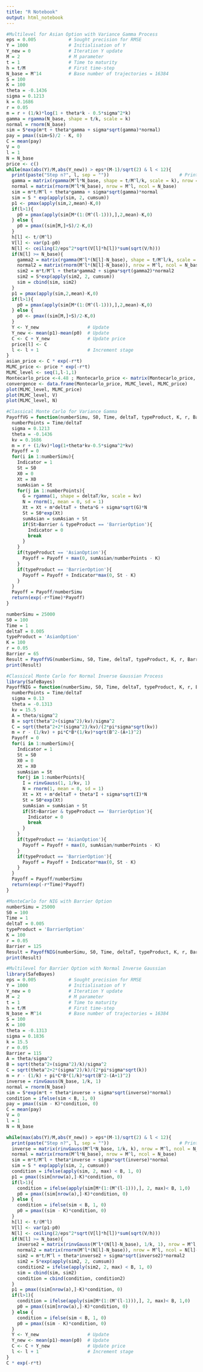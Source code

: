 ```yaml
---
title: "R Notebook"
output: html_notebook
---
```


```r
#Multilevel for Asian Option with Variance Gamma Process
eps = 0.005            # Sought precision for RMSE
Y = 1000               # Initialisation of Y
Y_new = 0              # Iteration Y update
M = 2                  # M parameter
t = 1                  # Time to maturity
h = t/M                # First time-step
N_base = M^14          # Base number of trajectories = 16384
S = 100
K = 100
theta = -0.1436
sigma = 0.1213
k = 0.1686
r = 0.05
m = r + (1/k)*log(1 + theta*k - 0.5*sigma^2*k)
gamma = rgamma(N_base, shape = t/k, scale = k)
normal = rnorm(N_base)
sim = S*exp(m*t + theta*gamma + sigma*sqrt(gamma)*normal)
pay = pmax((sim+S)/2 - K, 0)
C = mean(pay)
V = 0
l = 1
N = N_base
price <- c()
while(max(abs(Y)/M,abs(Y_new)) > eps*(M-1)/sqrt(2) & l < 12){
  print(paste("Step n?", l, sep = ""))                          # Print stage number
  gamma = matrix(rgamma(M^l*N_base, shape = t/M^l/k, scale = k), nrow = M^l, ncol = N_base)
  normal = matrix(rnorm(M^l*N_base), nrow = M^l, ncol = N_base)
  sim = m*t/M^l + theta*gamma + sigma*sqrt(gamma)*normal
  sim = S * exp(apply(sim, 2, cumsum))
  p1 <- pmax(apply(sim,2,mean)-K,0)
  if(l>1){
    p0 = pmax(apply(sim[M*(1:(M^(l-1))),],2,mean)-K,0)
  } else {
    p0 = pmax((sim[M,]+S)/2-K,0)
  }
  h[l] <- t/(M^l)
  V[l] <- var(p1-p0)
  N[l] <- ceiling(2/eps^2*sqrt(V[l]*h[l])*sum(sqrt(V/h)))
  if(N[l] >= N_base){
    gamma2 = matrix(rgamma(M^l*(N[l]-N_base), shape = t/M^l/k, scale = k), nrow = M^l, ncol = N_base)
    normal2 = matrix(rnorm(M^l*(N[l]-N_base)), nrow = M^l, ncol = N_base)
    sim2 = m*t/M^l + theta*gamma2 + sigma*sqrt(gamma2)*normal2
    sim2 = S*exp(apply(sim2, 2, cumsum))
    sim = cbind(sim, sim2)
  }
  p1 = pmax(apply(sim,2,mean)-K,0)
  if(l>1){
    p0 = pmax(apply(sim[M*(1:(M^(l-1))),],2,mean)-K,0)
  } else {
    p0 <- pmax((sim[M,]+S)/2-K,0)
  }
  Y <- Y_new                  # Update
  Y_new <- mean(p1)-mean(p0)  # Update
  C <- C + Y_new              # Update price
  price[l] <- C
  l <- l + 1                  # Increment stage
}
asian_price <- C * exp(-r*t)
MLMC_price <- price * exp(-r*t)
MLMC_level <- seq(1,l-1,1)
Montecarlo_price <-4.48 ; Montecarlo_price <- matrix(Montecarlo_price, 1, length(MLMC_level))
convergence <- data.frame(Montecarlo_price, MLMC_level, MLMC_price)
plot(MLMC_level, MLMC_price)
plot(MLMC_level, V)
plot(MLMC_level, N)
```


```r
#Classical Monte Carlo for Variance Gamma
PayoffVG = function(numberSimu, S0, Time, deltaT, typeProduct, K, r, Barrier){
  numberPoints = Time/deltaT
  sigma = 0.1213
  theta = -0.1436
  kv = 0.1686
  m = r + (1/kv)*log(1+theta*kv-0.5*sigma^2*kv)
  Payoff = 0
  for(i in 1:numberSimu){
    Indicator = 1
    St = S0
    X0 = 0
    Xt = X0
    sumAsian = St
    for(j in 1:numberPoints){
      G = rgamma(1, shape = deltaT/kv, scale = kv)
      N = rnorm(1, mean = 0, sd = 1)
      Xt = Xt + m*deltaT + theta*G + sigma*sqrt(G)*N
      St = S0*exp(Xt)
      sumAsian = sumAsian + St
      if(St>Barrier & typeProduct == 'BarrierOption'){
        Indicator = 0
        break
      }
    }
    if(typeProduct == 'AsianOption'){
      Payoff = Payoff + max(0, sumAsian/numberPoints - K)
    }
    if(typeProduct == 'BarrierOption'){
      Payoff = Payoff + Indicator*max(0, St - K)
    }
  }
  Payoff = Payoff/numberSimu
  return(exp(-r*Time)*Payoff)
}

numberSimu = 25000
S0 = 100
Time = 1
deltaT = 0.005
typeProduct = 'AsianOption'
K = 100
r = 0.05
Barrier = 65
Result = PayoffVG(numberSimu, S0, Time, deltaT, typeProduct, K, r, Barrier)
print(Result)
```

```r
#Classical Monte Carlo for Normal Inverse Gaussian Process
library(SafeBayes)
PayoffNIG = function(numberSimu, S0, Time, deltaT, typeProduct, K, r, Barrier){
  numberPoints = Time/deltaT
  sigma = 0.13
  theta = -0.1313
  kv = 15.5
  A = theta/sigma^2
  B = sqrt(theta^2+(sigma^2)/kv)/sigma^2
  C = sqrt(theta^2+2*(sigma^2)/kv)/(2*pi*sigma*sqrt(kv))
  m = r - (1/kv) + pi*C*B*(1/kv)*sqrt(B^2-(A+1)^2)
  Payoff = 0
  for(i in 1:numberSimu){
    Indicator = 1
    St = S0
    X0 = 0
    Xt = X0
    sumAsian = St
    for(j in 1:numberPoints){
      I = rinvGauss(1, 1/kv, 1)
      N = rnorm(1, mean = 0, sd = 1)
      Xt = Xt + m*deltaT + theta*I + sigma*sqrt(I)*N
      St = S0*exp(Xt)
      sumAsian = sumAsian + St
      if(St>Barrier & typeProduct == 'BarrierOption'){
        Indicator = 0
        break
      }
    }
    if(typeProduct == 'AsianOption'){
      Payoff = Payoff + max(0, sumAsian/numberPoints - K)
    }
    if(typeProduct == 'BarrierOption'){
      Payoff = Payoff + Indicator*max(0, St - K)
    }
  }
  Payoff = Payoff/numberSimu
  return(exp(-r*Time)*Payoff)
}

#MonteCarlo for NIG with Barrier Option
numberSimu = 25000
S0 = 100
Time = 1
deltaT = 0.005
typeProduct = 'BarrierOption'
K = 100
r = 0.05
Barrier = 125
Result = PayoffNIG(numberSimu, S0, Time, deltaT, typeProduct, K, r, Barrier)
print(Result)
```

```r
#Multilevel for Barrier Option with Normal Inverse Gaussian
library(SafeBayes)
eps = 0.005            # Sought precision for RMSE
Y = 1000               # Initialisation of Y
Y_new = 0              # Iteration Y update
M = 2                  # M parameter
t = 1                  # Time to maturity
h = t/M                # First time-step
N_base = M^14          # Base number of trajectories = 16384
S = 100
K = 100
theta = -0.1313
sigma = 0.1836
k = 15.5
r = 0.05
Barrier = 115
A = theta/sigma^2
B = sqrt(theta^2+(sigma^2)/k)/sigma^2
C = sqrt(theta^2+2*(sigma^2)/k)/(2*pi*sigma*sqrt(k))
m = r - (1/k) + pi*C*B*(1/k)*sqrt(B^2-(A+1)^2)
inverse = rinvGauss(N_base, 1/k, 1)
normal = rnorm(N_base)
sim = S*exp(m*t + theta*inverse + sigma*sqrt(inverse)*normal)
condition = ifelse(sim < B, 1, 0)
pay = pmax((sim - K)*condition, 0)
C = mean(pay)
V = 0
l = 1
N = N_base

while(max(abs(Y)/M,abs(Y_new)) > eps*(M-1)/sqrt(2) & l < 12){
  print(paste("Step n?", l, sep = ""))                          # Print stage number
  inverse = matrix(rinvGauss(M^l*N_base, 1/k, k), nrow = M^l, ncol = N_base)
  normal = matrix(rnorm(M^l*N_base), nrow = M^l, ncol = N_base)
  sim = m*t/M^l + theta*inverse + sigma*sqrt(inverse)*normal
  sim = S * exp(apply(sim, 2, cumsum))
  condition = ifelse(apply(sim, 2, max) < B, 1, 0)
  p1 = pmax((sim[nrow(a),]-K)*condition, 0)
  if(l>1){
    condition = ifelse(apply(sim[M*(1:(M^(l-1))),], 2, max)< B, 1,0)
    p0 = pmax((sim[nrow(a),]-K)*condition, 0)
  } else {
    condition = ifelse(sim < B, 1, 0)
    p0 = pmax((sim - K)*condition, 0)
  }
  h[l] <- t/(M^l)
  V[l] <- var(p1-p0)
  N[l] <- ceiling(2/eps^2*sqrt(V[l]*h[l])*sum(sqrt(V/h)))
  if(N[l] >= N_base){
    inverse2 = matrix(rinvGauss(M^l*(N[l]-N_base), 1/k, 1), nrow = M^l, ncol = N[l]-N_base)
    normal2 = matrix(rnorm(M^l*(N[l]-N_base)), nrow = M^l, ncol = N[l]-Nbase)
    sim2 = m*t/M^l + theta*inverse2 + sigma*sqrt(inverse2)*normal2
    sim2 = S*exp(apply(sim2, 2, cumsum))
    condition2 = ifelse(apply(sim2, 2, max) < B, 1, 0)
    sim = cbind(sim, sim2)
    condition = cbind(condition, condition2)
  }
  p1 = pmax((sim[nrow(a),]-K)*condition, 0)
  if(l>1){
    condition = ifelse(apply(sim[M*(1:(M^(l-1))),], 2, max)< B, 1,0)
    p0 = pmax((sim[nrow(a),]-K)*condition, 0)
  } else {
    condition = ifelse(sim < B, 1, 0)
    p0 = pmax((sim - K)*condition, 0)
  }
  Y <- Y_new                  # Update
  Y_new <- mean(p1)-mean(p0)  # Update
  C <- C + Y_new              # Update price
  l <- l + 1                  # Increment stage
}
C * exp(-r*t)
```

